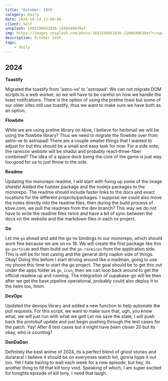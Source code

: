 ```yaml
---
title: 'October: 14th'
category: Daily
date: 2024-10-14 12:00:00
client: Self
unsplash: 1693298661836-1206649639ef
img: https://images.unsplash.com/photo-1693298661836-1206649639ef?crop=entropy&cs=srgb&fm=jpg&ixid=MnwzNjM5Nzd8MHwxfHJhbmRvbXx8fHx8fHx8fDE2ODE3NDg2ODY&ixlib=rb-4.0.3&q=85
description: October 14th.
tags:
    - daily
---
```



## 2024

**Toastify**

Migrated the toastify from 'astro-ve' to 'astropad'.
We can not migrate DOM scripts to a web worker, so we will have to be careful on how we handle the toast notifcations.
There is the option of using the preline toast but some of our older sites still use toastify, thus we want to make sure we have both as an option.

**Flowbite**

While we are using preline library on kbve, I believe for herbmail we will be using the flowbite library?
Thus we need to migrate the flowbite over from astro-ve to astropad!
There are a couple smaller things that I wanted to adjust for but this should be a small and easy task for now.
For a side note, the rareicon website will be shadui and probably react-three-fiber combined?
The idea of a space dock being the core of the game is just way too good for us to just throw to the side.

**Readme**

Updating the monorepo readme, I will start with fixing up some of the image shields!
Added the fudster package and the nodejs packages to the monorepo.
The readme should include faster links to the docs and exact locations for the different projects/packages.
I suppose we could also move the notes directly into the readme files, then during the build process of kbve.com, we pull the readmes from the dev branch?
This way we do not have to write the readme files twice and have a bit of sync between the docs on the website and the markdown files in each nx project.

**Go**

Let me `go` ahead and add the go nx bindings to our monorepo, which should work fine because we are on nx 18.
We will create the first package like this `go-portside` and then build out the `go-rareicon` from the application side.
This is will be for test casing and the general dirty napkin side of things.
Okay! Doing this before I start driving around like a madman, going to use my phone this time to start the go project.
The goal should be to get this out under the apps folder as `go_icon`, then we can loop back around to get the official readme up and running.
The integration of supabase-go will be then after we get the base pipeline operational, probably could also deploy it to the helm too, hmm.

**DevOps**

Updated the devops library and added a new function to help automate the pull requests.
For this script, we want to make sure that, ugh, you know what, we will just run with what we got!
Let me save the state, I will push back the protobuf update and just begin pushing through the test cases for the patch.
Yay! After 8 test cases but it might have been closer 20 but its okay, who is counting?

**DanDaDan**

Definitely the best anime of 2024, its a perfect blend of ghost stories and durarara!
I believe it should be on everyones watch list, gonna hype it out too.
Yet I hate having to wait each week for a new episode, but hey, its another thing to fill that kill tony void.
Speaking of which, I am super excited for tonights episode of kill tony, I need that laugh.